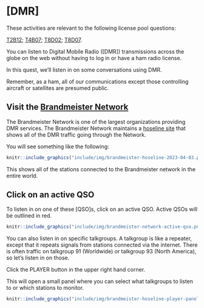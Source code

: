 # [DMR] {- #quest-dmr}

:::{.infobox}

These activities are relevant to the following license pool questions:

[T2B12](#T2B12); [T4B07](#T4B07); [T8D02](#T8D02); [T8D07](#T8D07).

:::

You can listen to Digital Mobile Radio ([DMR]) transmissions across the globe on the web without having to log in or have a ham radio license.

In this quest, we'll listen in on some conversations using DMR.

Remember, as a ham, all of our communications except those controlling aircraft or satellites are presumed public.

## Visit the [Brandmeister Network](https://brandmeister.network) {-}

The Brandmeister Network is one of the largest organizations providing DMR services.
The Brandmeister Network maintains a [hoseline site](https://hose.brandmeister.network) that shows all of the DMR traffic going through the Network.

You will see something like the following:

```r
knitr::include_graphics("include/img/brandmeister-hoseline-2023-04-03.png")
```

This shows all of the stations connected to the Brandmeister network in the entire world.

## Click on an active QSO {-}

To listen in on one of these [QSO]s, click on an active QSO. Active QSOs will be outlined in <span color="red">red</span>.

```r
knitr::include_graphics("include/img/brandmeister-network-active-qso.png")
```

You can also listen in on specific talkgroups.
A talkgroup is like a repeater, except that it repeats signals from stations connected via the internet.
There is often traffic on talkgroup 91 (Worldwide) or talkgroup 93 (North America), so let's listen in on those.

Click the PLAYER button in the upper right hand corner.

This will open a small panel where you can select what talkgroups to listen to or which stations to monitor.

```r
knitr::include_graphics("include/img/brandmeister-hoseline-player-panel.png")
```
